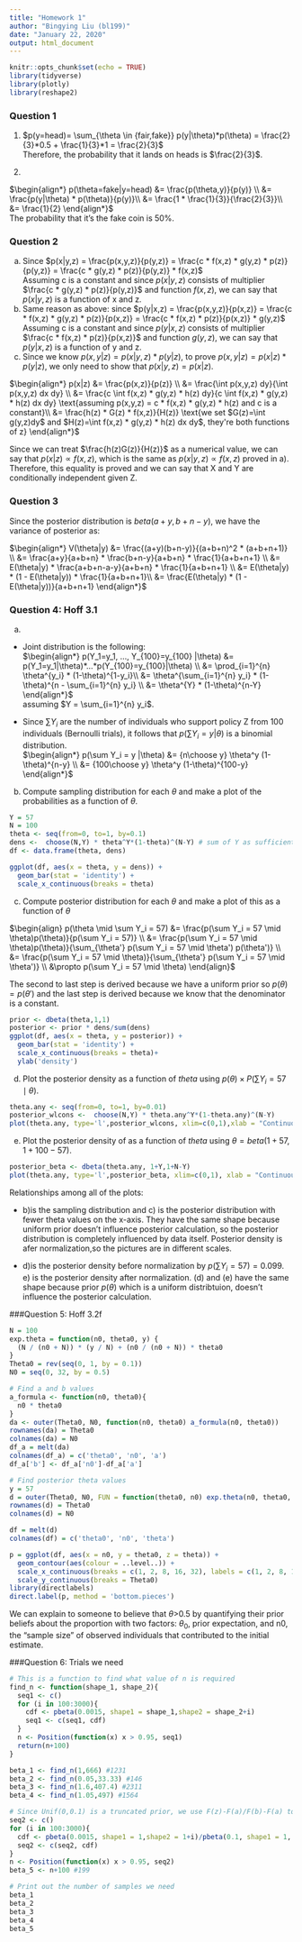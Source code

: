```yaml
---
title: "Homework 1"
author: "Bingying Liu (bl199)"
date: "January 22, 2020"
output: html_document
---
```


```r
knitr::opts_chunk$set(echo = TRUE)
library(tidyverse)
library(plotly)
library(reshape2)
```

### Question 1

1) $p(y=head)= \sum_{\theta \in {fair,fake}} p(y|\theta)*p(\theta) = \frac{2}{3}*0.5 + \frac{1}{3}*1 = \frac{2}{3}$  
Therefore, the probability that it lands on heads is $\frac{2}{3}$.  

2)

$\begin{align*}
p(\theta=fake|y=head) &= \frac{p(\theta,y)}{p(y)} \\
&= \frac{p(y|\theta) * p(\theta)}{p(y)}\\
&= \frac{1 * \frac{1}{3}}{\frac{2}{3}}\\
&= \frac{1}{2}
\end{align*}$  
The probability that it's the fake coin is 50%.

### Question 2
a) Since $p(x|y,z) = \frac{p(x,y,z)}{p(y,z)} = \frac{c * f(x,z) * g(y,z) * p(z)}{p(y,z)} = \frac{c * g(y,z) * p(z)}{p(y,z)} * f(x,z)$  
Assuming c is a constant and since $p(x|y,z)$ consists of multiplier $\frac{c * g(y,z) * p(z)}{p(y,z)}$ and function $f(x,z)$, we can say that $p(x|y,z)$ is a function of x and z.  
b) Same reason as above: since $p(y|x,z) = \frac{p(x,y,z)}{p(x,z)} = \frac{c * f(x,z) * g(y,z) * p(z)}{p(x,z)} = \frac{c * f(x,z) * p(z)}{p(x,z)} * g(y,z)$  
Assuming c is a constant and since $p(y|x,z)$ consists of multiplier $\frac{c * f(x,z) * p(z)}{p(x,z)}$ and function $g(y,z)$, we can say that $p(y|x,z)$ is a function of y and z.  
c) Since we know $p(x,y|z) = p(x|y,z) * p(y|z)$, to prove $p(x,y|z) = p(x|z) * p(y|z)$, we only need to show that $p(x|y,z) = p(x|z)$.  

$\begin{align*}
p(x|z) &= \frac{p(x,z)}{p(z)} \\
&= \frac{\int p(x,y,z) dy}{\int p(x,y,z) dx dy} \\
&= \frac{c \int f(x,z) * g(y,z) * h(z) dy}{c \int f(x,z) * g(y,z) * h(z) dx dy} \text{assuming p(x,y,z) = c * f(x,z) * g(y,z) * h(z) and c is a constant}\\
&= \frac{h(z) * G(z) * f(x,z)}{H(z)} \text{we set $G(z)=\int g(y,z)dy$ and $H(z)=\int f(x,z) * g(y,z) * h(z) dx dy$, they're both functions of z}
\end{align*}$ 

Since we can treat $\frac{h(z)G(z)}{H(z)}$ as a numerical value, we can say that $p(x|z) \propto f(x,z)$, which is the same as $p(x|y,z) \propto f(x,z)$ proved in a). Therefore, this equality is proved and we can say that X and Y are conditionally independent given Z.



### Question 3
Since the posterior distribution is $beta(a+y, b+n-y)$, we have the variance of posterior as:  

$\begin{align*}
V(\theta|y) &= \frac{(a+y)(b+n-y)}{(a+b+n)^2 * (a+b+n+1)} \\
&= \frac{a+y}{a+b+n} * \frac{b+n-y}{a+b+n} * \frac{1}{a+b+n+1} \\
&= E(\theta|y) * \frac{a+b+n-a-y}{a+b+n} * \frac{1}{a+b+n+1} \\
&= E(\theta|y) * (1 - E(\theta|y)) * \frac{1}{a+b+n+1}\\
&= \frac{E(\theta|y) * (1 - E(\theta|y))}{a+b+n+1}
\end{align*}$  



### Question 4: Hoff 3.1
a)  
- Joint distribution is the following:   
$\begin{align*}
p(Y_1=y_1, ..., Y_{100}=y_{100} |\theta) &= p(Y_1=y_1|\theta)*...*p(Y_{100}=y_{100}|\theta) \\
&= \prod_{i=1}^{n} \theta^{y_i} * (1-\theta)^{1-y_i}\\
&= \theta^{\sum_{i=1}^{n} y_i} * (1-\theta)^{n - \sum_{i=1}^{n} y_i} \\
&= \theta^{Y} * (1-\theta)^{n-Y}
\end{align*}$  
assuming $Y = \sum_{i=1}^{n} y_i$.

- Since $\sum Y_i$ are the number of individuals who support policy Z from 100 individuals (Bernoulli trials), it follows that  $p(\sum Y_i = y |\theta)$ is a binomial distribution.  
$\begin{align*}
p(\sum Y_i = y |\theta) &= {n\choose y} \theta^y (1-\theta)^{n-y} \\
&= {100\choose y} \theta^y (1-\theta)^{100-y}
\end{align*}$

b) Compute sampling distribution for each $\theta$ and make a plot of the probabilities as a function of $\theta$.
```r
Y = 57
N = 100
theta <- seq(from=0, to=1, by=0.1)
dens <-  choose(N,Y) * theta^Y*(1-theta)^(N-Y) # sum of Y as sufficient statistics is a binomial distribution
df <- data.frame(theta, dens)

ggplot(df, aes(x = theta, y = dens)) +
  geom_bar(stat = 'identity') +
  scale_x_continuous(breaks = theta)
```

c) Compute posterior distribution for each $\theta$ and make a plot of this as a function of $\theta$

$\begin{align}
p(\theta \mid \sum Y_i = 57) &= \frac{p(\sum Y_i = 57 \mid \theta)p(\theta)}{p(\sum Y_i = 57)} \\
&= \frac{p(\sum Y_i = 57 \mid \theta)p(\theta)}{\sum_{\theta'} p(\sum Y_i = 57 \mid \theta') p(\theta')} \\
&= \frac{p(\sum Y_i = 57 \mid \theta)}{\sum_{\theta'} p(\sum Y_i = 57 \mid \theta')} \\
&\propto p(\sum Y_i = 57 \mid \theta)
\end{align}$

The second to last step is derived because we have a uniform prior so $p(\theta) = p(\theta')$ and the last step is derived because we know that the denominator is a constant.

```r
prior <- dbeta(theta,1,1)
posterior <- prior * dens/sum(dens)
ggplot(df, aes(x = theta, y = posterior)) +
  geom_bar(stat = 'identity') +
  scale_x_continuous(breaks = theta)+
  ylab('density')
```

d) Plot the posterior density as a function of $theta$ using $p(\theta) \times P(\sum Y_i = 57 \mid \theta)$.
```r
theta.any <- seq(from=0, to=1, by=0.01)
posterior_wlcons <-  choose(N,Y) * theta.any^Y*(1-theta.any)^(N-Y)
plot(theta.any, type='l',posterior_wlcons, xlim=c(0,1),xlab = "Continuous theta", ylab = "Posterior density", main="Posterior density vs. theta")
```

e) Plot the posterior density of as a function of $theta$ using $\theta = beta(1+57, 1+100-57)$.
```r
posterior_beta <- dbeta(theta.any, 1+Y,1+N-Y)
plot(theta.any, type='l',posterior_beta, xlim=c(0,1), xlab = "Continuous theta", ylab = "Posterior density", main="Posterior density vs. theta")
```

Relationships among all of the plots:  

- b)is the sampling distribution and c) is the posterior distribution with fewer theta values on the x-axis. They have the same shape because uniform prior doesn't influence posterior calculation, so the posterior distribution is completely influenced by data itself. Posterior density is afer normalization,so the pictures are in different scales.

- d)is the posterior density before normalization by $p(\sum Y_i = 57) = 0.099$. e) is the posterior density after normalization. (d) and (e) have the same shape because prior $p(\theta)$ which is a uniform distribtuion, doesn't influence the posterior calculation.


###Question 5: Hoff 3.2f

```r
N = 100
exp.theta = function(n0, theta0, y) {
  (N / (n0 + N)) * (y / N) + (n0 / (n0 + N)) * theta0
}
Theta0 = rev(seq(0, 1, by = 0.1))
N0 = seq(0, 32, by = 0.5)

# Find a and b values
a_formula <- function(n0, theta0){
  n0 * theta0
}
da <- outer(Theta0, N0, function(n0, theta0) a_formula(n0, theta0))
rownames(da) = Theta0
colnames(da) = N0
df_a = melt(da)
colnames(df_a) = c('theta0', 'n0', 'a')
df_a['b'] <- df_a['n0']-df_a['a']

# Find posterior theta values
y = 57
d = outer(Theta0, N0, FUN = function(theta0, n0) exp.theta(n0, theta0, 57))
rownames(d) = Theta0
colnames(d) = N0

df = melt(d)
colnames(df) = c('theta0', 'n0', 'theta')

p = ggplot(df, aes(x = n0, y = theta0, z = theta)) +
  geom_contour(aes(colour = ..level..)) +
  scale_x_continuous(breaks = c(1, 2, 8, 16, 32), labels = c(1, 2, 8, 16, 32)) +
  scale_y_continuous(breaks = Theta0)
library(directlabels)
direct.label(p, method = 'bottom.pieces')

```

We can explain to someone to believe that $\theta$>0.5 by quantifying their prior beliefs about the proportion with two factors: $\theta_0$, prior expectation, and n0, the “sample size” of observed individuals that contributed to the initial estimate. 


###Question 6: Trials we need
```r
# This is a function to find what value of n is required
find_n <- function(shape_1, shape_2){
  seq1 <- c()
  for (i in 100:3000){
    cdf <- pbeta(0.0015, shape1 = shape_1,shape2 = shape_2+i)
    seq1 <- c(seq1, cdf)
  }
  n <- Position(function(x) x > 0.95, seq1)
  return(n+100)
}

beta_1 <- find_n(1,666) #1231
beta_2 <- find_n(0.05,33.33) #146
beta_3 <- find_n(1.6,407.4) #2311
beta_4 <- find_n(1.05,497) #1564

# Since Unif(0,0.1) is a truncated prior, we use F(z)-F(a)/F(b)-F(a) to calculate its cdf
seq2 <- c()
for (i in 100:3000){
  cdf <- pbeta(0.0015, shape1 = 1,shape2 = 1+i)/pbeta(0.1, shape1 = 1, shape2 = 1+i)
  seq2 <- c(seq2, cdf)
}
n <- Position(function(x) x > 0.95, seq2)
beta_5 <- n+100 #199

# Print out the number of samples we need
beta_1
beta_2
beta_3
beta_4
beta_5
```
